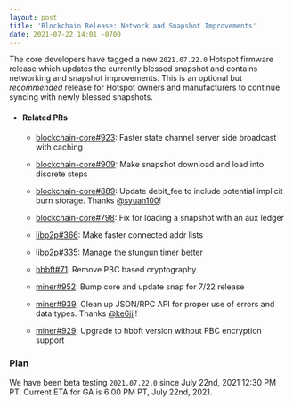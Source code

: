 ```yaml
---
layout: post
title: 'Blockchain Release: Network and Snapshot Improvements'
date: 2021-07-22 14:01 -0700
---
```


The core developers have tagged a new `2021.07.22.0` Hotspot firmware release which updates the
currently blessed snapshot and contains networking and snapshot improvements. This is an optional
but _recommended_ release for Hotspot owners and manufacturers to continue syncing with newly
blessed snapshots.

- #### Related PRs

  - [blockchain-core#923](https://github.com/helium/blockchain-core/pull/923): Faster state channel
    server side broadcast with caching
  - [blockchain-core#909](https://github.com/helium/blockchain-core/pull/909): Make snapshot
    download and load into discrete steps
  - [blockchain-core#889](https://github.com/helium/blockchain-core/pull/889): Update debit_fee to
    include potential implicit burn storage. Thanks [@syuan100](https://github.com/syuan100)!
  - [blockchain-core#798](https://github.com/helium/blockchain-core/pull/798): Fix for loading a
    snapshot with an aux ledger

  - [libp2p#366](https://github.com/helium/erlang-libp2p/pull/366): Make faster connected addr lists
  - [libp2p#335](https://github.com/helium/erlang-libp2p/pull/335): Manage the stungun timer better

  - [hbbft#71](https://github.com/helium/erlang-hbbft/pull/71): Remove PBC based cryptography

  - [miner#952](https://github.com/helium/miner/pull/952): Bump core and update snap for 7/22
    release
  - [miner#939](https://github.com/helium/miner/pull/939): Clean up JSON/RPC API for proper use of
    errors and data types. Thanks [@ke6jjj](https://github.com/ke6jjj)!
  - [miner#929](https://github.com/helium/miner/pull/929): Upgrade to hbbft version without PBC
    encryption support

### Plan

We have been beta testing `2021.07.22.0` since July 22nd, 2021 12:30 PM PT. Current ETA for GA is
6:00 PM PT, July 22nd, 2021.
